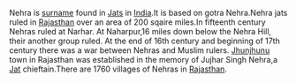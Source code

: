 Nehra is [[surname]] found in [[Jats]] in [[India]].It is based on gotra Nehra.Nehra jats ruled in [[Rajasthan]] over an area of 200 sqaire miles.In fifteenth century Nehras ruled at Narhar. At Naharpur,16 miles down below the Nehra Hill, their another group ruled.
At the end of 16th century and beginning of 17th century there was a war between Nehras and Muslim rulers.
[[Jhunjhunu]] town in Rajasthan was established in the memory of Jujhar Singh Nehra,a [[Jat]] chieftain.There are 1760 villages of Nehras in [[Rajasthan]].